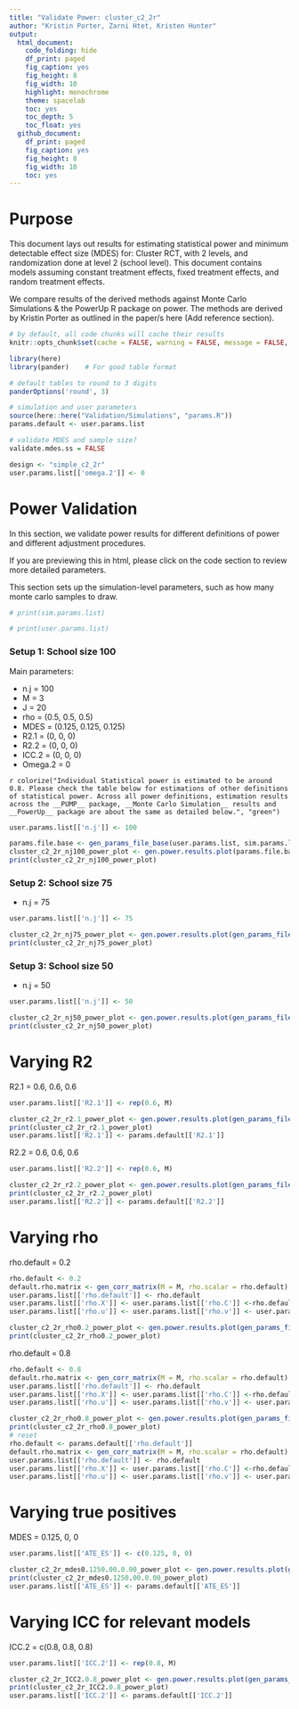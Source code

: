 ```yaml
---
title: "Validate Power: cluster_c2_2r"
author: "Kristin Porter, Zarni Htet, Kristen Hunter"
output:
  html_document:
    code_folding: hide
    df_print: paged
    fig_caption: yes
    fig_height: 8
    fig_width: 10
    highlight: monochrome
    theme: spacelab
    toc: yes
    toc_depth: 5
    toc_float: yes
  github_document:
    df_print: paged
    fig_caption: yes
    fig_height: 8
    fig_width: 10
    toc: yes
---
```

# Purpose

This document lays out results for estimating statistical power and minimum detectable effect size (MDES) for:
Cluster RCT, with 2 levels, and randomization done at level 2 (school level). This document contains models assuming constant treatment effects, fixed treatment effects, and random treatment effects.

We compare results of the derived methods against Monte Carlo Simulations & the PowerUp R package on power. The methods are derived by Kristin Porter as outlined in the paper/s here (Add reference section).

```r
# by default, all code chunks will cache their results
knitr::opts_chunk$set(cache = FALSE, warning = FALSE, message = FALSE, echo = FALSE)
```

```r
library(here)
library(pander)    # For good table format

# default tables to round to 3 digits
panderOptions('round', 3)

# simulation and user parameters
source(here::here("Validation/Simulations", "params.R"))
params.default <- user.params.list

# validate MDES and sample size?
validate.mdes.ss = FALSE
```

```r
design <- "simple_c2_2r"
user.params.list[['omega.2']] <- 0
```

# Power Validation

In this section, we validate power results for different definitions of power and different adjustment procedures.

If you are previewing this in html, please click on the code section to review more detailed parameters.

This section sets up the simulation-level parameters, such as how many monte carlo samples to draw.

```r
# print(sim.params.list)
```

```r
# print(user.params.list)
```

### Setup 1: School size 100

Main parameters:

* n.j = 100
* M = 3
* J = 20
* rho = (0.5, 0.5, 0.5)
* MDES = (0.125, 0.125, 0.125)
* R2.1 = (0, 0, 0)
* R2.2 = (0, 0, 0)
* ICC.2 = (0, 0, 0)
* Omega.2 = 0

`r colorize("Individual Statistical power is estimated to be around 0.8. Please check the table below for estimations of other definitions of statistical power. Across all power definitions, estimation results across the __PUMP__ package, __Monte Carlo Simulation__ results and __PowerUp__ package are about the same as detailed below.", "green")`

```r
user.params.list[['n.j']] <- 100
```

```r
params.file.base <- gen_params_file_base(user.params.list, sim.params.list, design)
cluster_c2_2r_nj100_power_plot <- gen.power.results.plot(params.file.base, design)
print(cluster_c2_2r_nj100_power_plot)
```

### Setup 2: School size 75

* n.j = 75

```r
user.params.list[['n.j']] <- 75
```

```r
cluster_c2_2r_nj75_power_plot <- gen.power.results.plot(gen_params_file_base(user.params.list, sim.params.list, design), design)
print(cluster_c2_2r_nj75_power_plot)
```

### Setup 3: School size 50

* n.j = 50

```r
user.params.list[['n.j']] <- 50
```


```r
cluster_c2_2r_nj50_power_plot <- gen.power.results.plot(gen_params_file_base(user.params.list, sim.params.list, design), design)
print(cluster_c2_2r_nj50_power_plot)
```


# Varying R2

R2.1 = 0.6, 0.6, 0.6

```r
user.params.list[['R2.1']] <- rep(0.6, M)  
```

```r
cluster_c2_2r_r2.1_power_plot <- gen.power.results.plot(gen_params_file_base(user.params.list, sim.params.list, design), design)
print(cluster_c2_2r_r2.1_power_plot)
user.params.list[['R2.1']] <- params.default[['R2.1']]  
```


R2.2 = 0.6, 0.6, 0.6

```r
user.params.list[['R2.2']] <- rep(0.6, M)  
```

```r
cluster_c2_2r_r2.2_power_plot <- gen.power.results.plot(gen_params_file_base(user.params.list, sim.params.list, design), design)
print(cluster_c2_2r_r2.2_power_plot)
user.params.list[['R2.2']] <- params.default[['R2.2']]  
```


# Varying rho

rho.default = 0.2

```r
rho.default <- 0.2
default.rho.matrix <- gen_corr_matrix(M = M, rho.scalar = rho.default)
user.params.list[['rho.default']] <- rho.default
user.params.list[['rho.X']] <- user.params.list[['rho.C']] <-rho.default
user.params.list[['rho.u']] <- user.params.list[['rho.v']] <- user.params.list[['rho.r']] <- rho.default
```

```r
cluster_c2_2r_rho0.2_power_plot <- gen.power.results.plot(gen_params_file_base(user.params.list, sim.params.list, design), design)
print(cluster_c2_2r_rho0.2_power_plot)
```

rho.default = 0.8

```r
rho.default <- 0.8
default.rho.matrix <- gen_corr_matrix(M = M, rho.scalar = rho.default)
user.params.list[['rho.default']] <- rho.default
user.params.list[['rho.X']] <- user.params.list[['rho.C']] <-rho.default
user.params.list[['rho.u']] <- user.params.list[['rho.v']] <- user.params.list[['rho.r']] <-rho.default
```

```r
cluster_c2_2r_rho0.8_power_plot <- gen.power.results.plot(gen_params_file_base(user.params.list, sim.params.list, design), design)
print(cluster_c2_2r_rho0.8_power_plot)
# reset
rho.default <- params.default[['rho.default']]
default.rho.matrix <- gen_corr_matrix(M = M, rho.scalar = rho.default)
user.params.list[['rho.default']] <- rho.default
user.params.list[['rho.X']] <- user.params.list[['rho.C']] <-rho.default
user.params.list[['rho.u']] <- user.params.list[['rho.v']] <- user.params.list[['rho.r']] <-rho.default
```


# Varying true positives

MDES = 0.125, 0, 0

```r
user.params.list[['ATE_ES']] <- c(0.125, 0, 0)
```


```r
cluster_c2_2r_mdes0.1250.00.0.00_power_plot <- gen.power.results.plot(gen_params_file_base(user.params.list, sim.params.list, design), design)
print(cluster_c2_2r_mdes0.1250.00.0.00_power_plot)
user.params.list[['ATE_ES']] <- params.default[['ATE_ES']]
```

# Varying ICC for relevant models

ICC.2 = c(0.8, 0.8, 0.8)

```r
user.params.list[['ICC.2']] <- rep(0.8, M)
```

```r
cluster_c2_2r_ICC2.0.8_power_plot <- gen.power.results.plot(gen_params_file_base(user.params.list, sim.params.list, design), design)
print(cluster_c2_2r_ICC2.0.8_power_plot)
user.params.list[['ICC.2']] <- params.default[['ICC.2']]
```